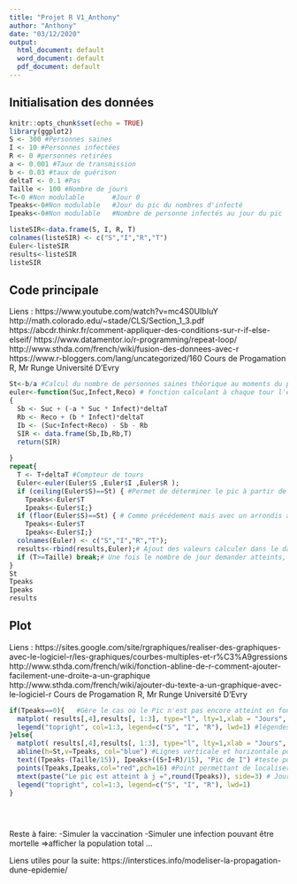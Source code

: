 ---
title: "Projet R V1_Anthony"
author: "Anthony"
date: "03/12/2020"
output:
  html_document: default
  word_document: default
  pdf_document: default
---

## Initialisation des données

```{r setup, include=TRUE}
knitr::opts_chunk$set(echo = TRUE)
library(ggplot2)
S <- 300 #Personnes saines
I <- 10 #Personnes infectées
R <- 0 #personnes retirées
a <- 0.001 #Taux de transmission
b <- 0.03 #taux de guérison
deltaT <- 0.1 #Pas
Taille <- 100 #Nombre de jours
T<-0 #Non modulable       #Jour 0
Tpeaks<-0#Non modulable   #Jour du pic du nombres d'infecté
Ipeaks<-0#Non modulable   #Nombre de personne infectés au jour du pic

listeSIR<-data.frame(S, I, R, T)
colnames(listeSIR) <- c("S","I","R","T") 
Euler<-listeSIR
results<-listeSIR
listeSIR


```

## Code principale

Liens : https://www.youtube.com/watch?v=mc4S0UIbIuY
        http://math.colorado.edu/~stade/CLS/Section_1_3.pdf
        https://abcdr.thinkr.fr/comment-appliquer-des-conditions-sur-r-if-else-elseif/
        https://www.datamentor.io/r-programming/repeat-loop/
        http://www.sthda.com/french/wiki/fusion-des-donnees-avec-r
        https://www.r-bloggers.com/lang/uncategorized/160
        Cours de Progamation R, Mr Runge Université D'Evry


```{r euler}
St<-b/a #Calcul du nombre de personnes saines théorique au moments du pic du nombres d'infecté
euler<-function(Suc,Infect,Reco) # fonction calculant à chaque tour l'évolution des variables S, I et R
{
  Sb <- Suc + (-a * Suc * Infect)*deltaT
  Rb <- Reco + (b * Infect)*deltaT
  Ib <- (Suc+Infect+Reco) - Sb - Rb
  SIR <- data.frame(Sb,Ib,Rb,T)
  return(SIR)
  
}
repeat{
  T <- T+deltaT #Compteur de tours
  Euler<-euler(Euler$S ,Euler$I ,Euler$R );
  if (ceiling(Euler$S)==St) { #Permet de déterminer le pic à partir de la variable St (Un arrondis à été fait pour etre sûr d'obtenir des coordonées)
    Tpeaks<-Euler$T
    Ipeaks<-Euler$I;}
  if (floor(Euler$S)==St) { # Comme précédement mais avec un arrondis à l'entier inférieur)
    Tpeaks<-Euler$T
    Ipeaks<-Euler$I;}
  colnames(Euler) <- c("S","I","R","T");
  results<-rbind(results,Euler);# Ajout des valeurs calculer dans le data frame à chaque tour
  if (T>=Taille) break;# Une fois le nombre de jour demander atteints, la boucle se stop
}
St
Tpeaks
Ipeaks
results
```

## Plot

Liens : https://sites.google.com/site/rgraphiques/realiser-des-graphiques-avec-le-logiciel-r/les-graphiques/courbes-multiples-et-r%C3%A9gressions
        http://www.sthda.com/french/wiki/fonction-abline-de-r-comment-ajouter-facilement-une-droite-a-un-graphique
        http://www.sthda.com/french/wiki/ajouter-du-texte-a-un-graphique-avec-le-logiciel-r
        Cours de Progamation R, Mr Runge Université D'Evry

```{r pressure, echo=FALSE}
if(Tpeaks==0){   #Gère le cas où le Pic n'est pas encore atteint en fonction de la taille choisi
  matplot( results[,4],results[, 1:3], type="l", lty=1,xlab = "Jours", ylab = "Nombre de personnes")# affichage du data frame sous forme de graph en fontion du temps
  legend("topright", col=1:3, legend=c("S", "I", "R"), lwd=1) #légendes
}else{
  matplot( results[,4],results[, 1:3], type="l", lty=1,xlab = "Jours", ylab = "Nombre de personnes")
  abline(h=St,v=Tpeaks, col="blue") #Lignes verticale et horizontale pour déterminer le pic
  text((Tpeaks-(Taille/15)), Ipeaks+((S+I+R)/15), "Pic de I") #teste pour légender le point
  points(Tpeaks,Ipeaks,col="red",pch=16) #Point permettant de localiser le pic
  mtext(paste("Le pic est atteint à j =",round(Tpeaks)), side=3) # Jour du pic de personnes infectés (Arrondis pour plus de clarté)
  legend("topright", col=1:3, legend=c("S", "I", "R"), lwd=1)
}

     
     
```

Reste à faire:
-Simuler la vaccination
-Simuler une infection pouvant être mortelle =>afficher la population total
...

Liens utiles pour la suite:
https://interstices.info/modeliser-la-propagation-dune-epidemie/
